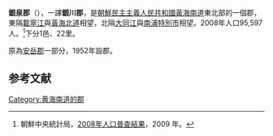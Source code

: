 {{Infobox   Korean settlement
| context = north
|  img=DPRK2006_Hwangnam-Unchon.PNG
| hangul =은천군
| hanja ={{linktext|銀|泉|郡}}
| rr=Euncheon-gun
| mr=Ŭnch'ŏn-gun
|  pop = 95597
| popyear = 2008
|  divs = 1邑、22里
}}
'''銀泉郡'''（{{kor|諺=은천군|漢=銀泉郡|羅=Ŭnchŏn gun|f=y}}），一譯'''銀川郡'''，是[[朝鮮民主主義人民共和國|朝鮮民主主義人民共和國]][[黃海南道|黃海南道]]東北部的一個郡，東隔[[載寧江|載寧江]]與[[黃海北道|黃海北道]]相望，北隔[[大同江|大同江]]與[[南浦特別市|南浦特別市]]相望。2008年人口95,597人。<ref>朝鮮中央統計局，[http://unstats.un.org/unsd/demographic/sources/census/2010_PHC/North_Korea/Final%20national%20census%20report.pdf 2008年人口普查結果]，2009 年。</ref>下分1邑、22里。

原為[[安岳郡|安岳郡]]一部分，1952年設郡。

==参考文献==
<div  class="references-small">
<references></references>
</div>

{{黃海南道行政區劃}}

{{DEFAULTSORT:Unchon-gun}}
[[Category:黄海南道的郡|Category:黄海南道的郡]]